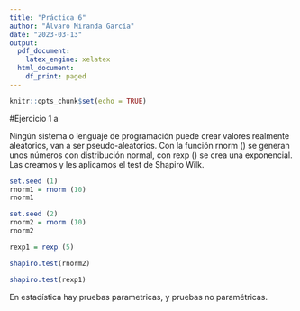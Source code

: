 ```yaml
---
title: "Práctica 6"
author: "Álvaro Miranda García"
date: "2023-03-13"
output:
  pdf_document:
    latex_engine: xelatex
  html_document:
    df_print: paged
---
```


```r
knitr::opts_chunk$set(echo = TRUE)
```

#Ejercicio 1
a

Ningún sistema o lenguaje de programación puede crear valores realmente aleatorios, van a ser pseudo-aleatorios. Con la función rnorm () se generan unos números con distribución normal, con rexp () se crea una exponencial. Las creamos y les aplicamos el test de Shapiro Wilk.


``` R
set.seed (1)
rnorm1 = rnorm (10)
rnorm1

set.seed (2)
rnorm2 = rnorm (10)
rnorm2

rexp1 = rexp (5)

shapiro.test(rnorm2)

shapiro.test(rexp1)
```
En estadística hay pruebas parametricas, y pruebas no paramétricas.

